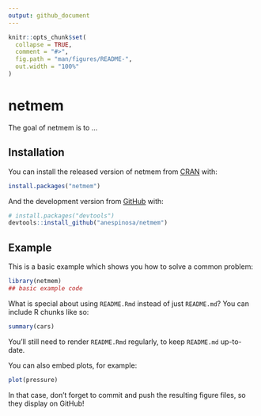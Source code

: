 ```yaml
---
output: github_document
---
```


<!-- README.md is generated from README.Rmd. Please edit that file -->

```r
knitr::opts_chunk$set(
  collapse = TRUE,
  comment = "#>",
  fig.path = "man/figures/README-",
  out.width = "100%"
)
```

# netmem

<!-- badges: start -->
<!-- badges: end -->

The goal of netmem is to ...

## Installation

You can install the released version of netmem from [CRAN](https://CRAN.R-project.org) with:

``` r
install.packages("netmem")
```

And the development version from [GitHub](https://github.com/) with:

``` r
# install.packages("devtools")
devtools::install_github("anespinosa/netmem")
```
## Example

This is a basic example which shows you how to solve a common problem:

```r
library(netmem)
## basic example code
```

What is special about using `README.Rmd` instead of just `README.md`? You can include R chunks like so:

```r
summary(cars)
```

You'll still need to render `README.Rmd` regularly, to keep `README.md` up-to-date.

You can also embed plots, for example:

```r
plot(pressure)
```

In that case, don't forget to commit and push the resulting figure files, so they display on GitHub!
